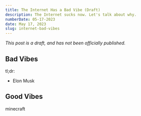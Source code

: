 ```yaml
---
title: The Internet Has a Bad Vibe (Draft)
description: The Internet sucks now. Let's talk about why.
numberDate: 05-17-2023
date: May 17, 2023
slug: internet-bad-vibes
---
```

_This post is a draft, and has not been officially published._

## Bad Vibes
tl;dr:
- Elon Musk

## Good Vibes
minecraft
